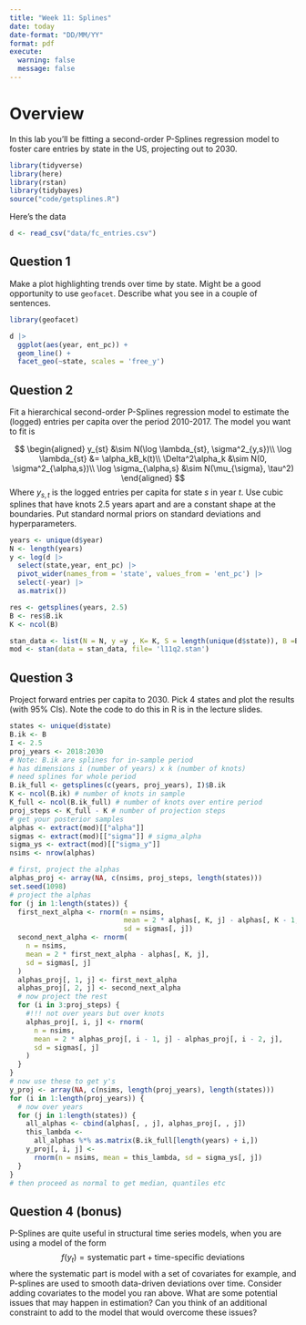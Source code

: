 ```yaml
---
title: "Week 11: Splines"
date: today
date-format: "DD/MM/YY"
format: pdf
execute: 
  warning: false
  message: false
---
```


# Overview

In this lab you'll be fitting a second-order P-Splines regression model to foster care entries by state in the US, projecting out to 2030. 

```r
library(tidyverse)
library(here)
library(rstan)
library(tidybayes)
source("code/getsplines.R")
```

Here's the data

```r
d <- read_csv("data/fc_entries.csv")
```

## Question 1

Make a plot highlighting trends over time by state. Might be a good opportunity to use `geofacet`. Describe what you see in a couple of sentences. 

```r
library(geofacet)

d |>
  ggplot(aes(year, ent_pc)) +
  geom_line() +
  facet_geo(~state, scales = 'free_y')
```


## Question 2

Fit a hierarchical second-order P-Splines regression model to estimate the (logged) entries per capita over the period 2010-2017. The model you want to fit is

$$
\begin{aligned}
y_{st} &\sim N(\log \lambda_{st}, \sigma^2_{y,s})\\
\log \lambda_{st} &= \alpha_kB_k(t)\\
\Delta^2\alpha_k &\sim N(0, \sigma^2_{\alpha,s})\\
\log \sigma_{\alpha,s} &\sim N(\mu_{\sigma}, \tau^2)
\end{aligned}
$$
Where $y_{s,t}$ is the logged entries per capita for state $s$ in year $t$. Use cubic splines that have knots 2.5 years apart and are a constant shape at the boundaries. Put standard normal priors on standard deviations and hyperparameters. 

```r
years <- unique(d$year)
N <- length(years)
y <- log(d |> 
  select(state,year, ent_pc) |>
  pivot_wider(names_from = 'state', values_from = 'ent_pc') |>
  select(-year) |>
  as.matrix())

res <- getsplines(years, 2.5)
B <- res$B.ik
K <- ncol(B)

stan_data <- list(N = N, y =y , K= K, S = length(unique(d$state)), B =B)
mod <- stan(data = stan_data, file= 'l11q2.stan')
```



## Question 3

Project forward entries per capita to 2030. Pick 4 states and plot the results (with 95% CIs). Note the code to do this in R is in the lecture slides. 

```r
states <- unique(d$state)
B.ik <- B
I <- 2.5
proj_years <- 2018:2030
# Note: B.ik are splines for in-sample period
# has dimensions i (number of years) x k (number of knots)
# need splines for whole period
B.ik_full <- getsplines(c(years, proj_years), I)$B.ik
K <- ncol(B.ik) # number of knots in sample
K_full <- ncol(B.ik_full) # number of knots over entire period
proj_steps <- K_full - K # number of projection steps
# get your posterior samples
alphas <- extract(mod)[["alpha"]]
sigmas <- extract(mod)[["sigma"]] # sigma_alpha
sigma_ys <- extract(mod)[["sigma_y"]]
nsims <- nrow(alphas)

# first, project the alphas
alphas_proj <- array(NA, c(nsims, proj_steps, length(states)))
set.seed(1098)
# project the alphas
for (j in 1:length(states)) {
  first_next_alpha <- rnorm(n = nsims,
                            mean = 2 * alphas[, K, j] - alphas[, K - 1, j],
                            sd = sigmas[, j])
  second_next_alpha <- rnorm(
    n = nsims,
    mean = 2 * first_next_alpha - alphas[, K, j],
    sd = sigmas[, j]
  )
  alphas_proj[, 1, j] <- first_next_alpha
  alphas_proj[, 2, j] <- second_next_alpha
  # now project the rest
  for (i in 3:proj_steps) {
    #!!! not over years but over knots
    alphas_proj[, i, j] <- rnorm(
      n = nsims,
      mean = 2 * alphas_proj[, i - 1, j] - alphas_proj[, i - 2, j],
      sd = sigmas[, j]
    )
  }
}
# now use these to get y's
y_proj <- array(NA, c(nsims, length(proj_years), length(states)))
for (i in 1:length(proj_years)) {
  # now over years
  for (j in 1:length(states)) {
    all_alphas <- cbind(alphas[, , j], alphas_proj[, , j])
    this_lambda <-
      all_alphas %*% as.matrix(B.ik_full[length(years) + i,])
    y_proj[, i, j] <-
      rnorm(n = nsims, mean = this_lambda, sd = sigma_ys[, j])
  }
}
# then proceed as normal to get median, quantiles etc
```


## Question 4 (bonus)

P-Splines are quite useful in structural time series models, when you are using a model of the form 
$$
f(y_t) = \text{systematic part} + \text{time-specific deviations}
$$
where the systematic part is model with a set of covariates for example, and P-splines are used to smooth data-driven deviations over time. Consider adding covariates to the model you ran above. What are some potential issues that may happen in estimation? Can you think of an additional constraint to add to the model that would overcome these issues?

